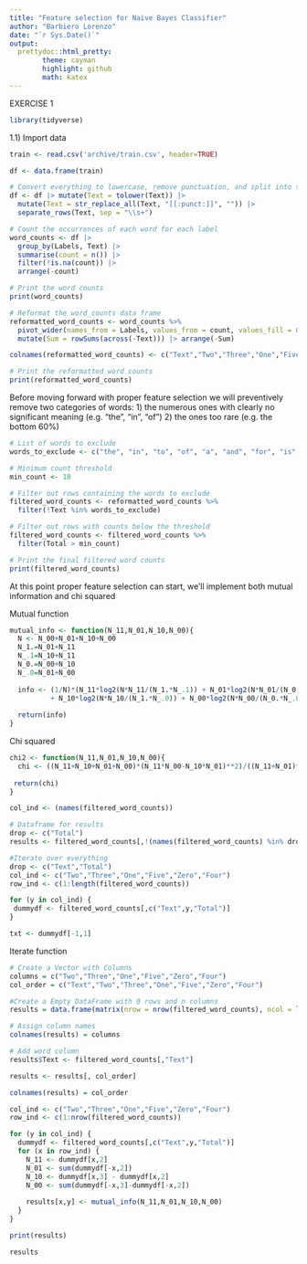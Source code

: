 ```yaml
---
title: "Feature selection for Naive Bayes Classifier"
author: "Barbiero Lorenzo"
date: "`r Sys.Date()`"
output: 
  prettydoc::html_pretty:
        theme: cayman
        highlight: github
        math: katex
---
```


EXERCISE 1  

```r
library(tidyverse)

```

1.1)
Import data

```r
train <- read.csv('archive/train.csv', header=TRUE)
```

```r
df <- data.frame(train)

# Convert everything to lowercase, remove punctuation, and split into separate words
df <- df |> mutate(Text = tolower(Text)) |>
  mutate(Text = str_replace_all(Text, "[[:punct:]]", "")) |>
  separate_rows(Text, sep = "\\s+")

# Count the occurrences of each word for each label
word_counts <- df |>
  group_by(Labels, Text) |>
  summarise(count = n()) |>
  filter(!is.na(count)) |>
  arrange(-count)

# Print the word counts
print(word_counts)
```
```r
# Reformat the word_counts data frame
reformatted_word_counts <- word_counts %>%
  pivot_wider(names_from = Labels, values_from = count, values_fill = 0)%>%
  mutate(Sum = rowSums(across(-Text))) |> arrange(-Sum)

colnames(reformatted_word_counts) <- c("Text","Two","Three","One","Five","Zero","Four", "Total")

# Print the reformatted word counts
print(reformatted_word_counts)
```

Before moving forward with proper feature selection we will preventively remove two categories of words:
1) the numerous ones with clearly no significant meaning (e.g. "the", "in", "of")
2) the ones too rare (e.g. the bottom 60%)

```r
# List of words to exclude
words_to_exclude <- c("the", "in", "to", "of", "a", "and", "for", "is", "on", "has", "have", "are")

# Minimum count threshold
min_count <- 10

# Filter out rows containing the words to exclude
filtered_word_counts <- reformatted_word_counts %>%
  filter(!Text %in% words_to_exclude)

# Filter out rows with counts below the threshold
filtered_word_counts <- filtered_word_counts %>%
  filter(Total > min_count) 

# Print the final filtered word counts
print(filtered_word_counts)
```

At this point proper feature selection can start, we'll implement both mutual information and chi squared

Mutual function
```r
mutual_info <- function(N_11,N_01,N_10,N_00){
  N <- N_00+N_01+N_10+N_00
  N_1.=N_01+N_11
  N_.1=N_10+N_11
  N_0.=N_00+N_10
  N_.0=N_01+N_00
  
  info <- (1/N)*(N_11*log2(N*N_11/(N_1.*N_.1)) + N_01*log2(N*N_01/(N_0.*N_.1))
          + N_10*log2(N*N_10/(N_1.*N_.0)) + N_00*log2(N*N_00/(N_0.*N_.0)))
  
  return(info)
}
```

Chi squared
```r
chi2 <- function(N_11,N_01,N_10,N_00){
  chi <- ((N_11+N_10+N_01+N_00)*(N_11*N_00-N_10*N_01)**2)/((N_11+N_01)*(N_11+N_10)*(N_10+N_00)*(N_01*N_00))
  
 return(chi) 
}
```

```r
col_ind <- (names(filtered_word_counts))
```

```r
# Dataframe for results
drop <- c("Total")
results <- filtered_word_counts[,!(names(filtered_word_counts) %in% drop)]

#Iterate over everything
drop <- c("Text","Total")
col_ind <- c("Two","Three","One","Five","Zero","Four")
row_ind <- c(1:length(filtered_word_counts))

for (y in col_ind) {
 dummydf <- filtered_word_counts[,c("Text",y,"Total")] 
}

txt <- dummydf[-1,1]

```


Iterate function

```r
# Create a Vector with Columns
columns = c("Two","Three","One","Five","Zero","Four")
col_order = c("Text","Two","Three","One","Five","Zero","Four")

#Create a Empty DataFrame with 0 rows and n columns
results = data.frame(matrix(nrow = nrow(filtered_word_counts), ncol = length(columns))) 

# Assign column names
colnames(results) = columns

# Add word column
results$Text <- filtered_word_counts[,"Text"]

results <- results[, col_order]

colnames(results) = col_order
```


```r
col_ind <- c("Two","Three","One","Five","Zero","Four")
row_ind <- c(1:nrow(filtered_word_counts))

for (y in col_ind) {
  dummydf <- filtered_word_counts[,c("Text",y,"Total")]
  for (x in row_ind) {
    N_11 <- dummydf[x,2]
    N_01 <- sum(dummydf[-x,2])
    N_10 <- dummydf[x,3] - dummydf[x,2]
    N_00 <- sum(dummydf[-x,3]-dummydf[-x,2])
    
    results[x,y] <- mutual_info(N_11,N_01,N_10,N_00)
  }
}

print(results)
```

```r
results
```






